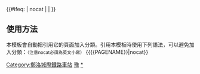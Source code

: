 {{鐵道路線|
| 模板名稱 = 鄭洛城際鐵路南線
| 名稱 = [[鄭洛城際鐵路]]（南線，規劃中）
| 代表色 = #0033c9
| Logo = [[File:China Railways.svg|17px]]
| 背景顏色 = #FFFFFF
| 車站列表 = [[新鄭州南站|鄭州南]] - [[前窪王站|前窪王]] - [[劉寨站|劉寨]] - [[新密站|新密]] - [[牛店站|牛店]] - [[盧店站|盧店]] - [[登封站|登封]] - [[伊川站|伊川]] - [[彭婆站|彭婆]] - [[龍門城際站|龍門]] - [[洛陽龍門站|洛阳龙门]]
}}
<includeonly>{{#ifeq: {{{1}}} | nocat | <!--空--> | [[Category:鄭洛城際鐵路車站]] }}</includeonly><noinclude>

==使用方法==
本模板會自動把引用它的頁面加入分類。引用本模板時使用下列語法，可以避免加入分類：<small>（注意nocat必須為英文小寫）</small>
<nowiki>{{{{PAGENAME}}|nocat}}</nowiki>
[[Category:中國鐵路路線模板|豫]]
[[Category:鄭洛城際鐵路車站|*]]
</noinclude>